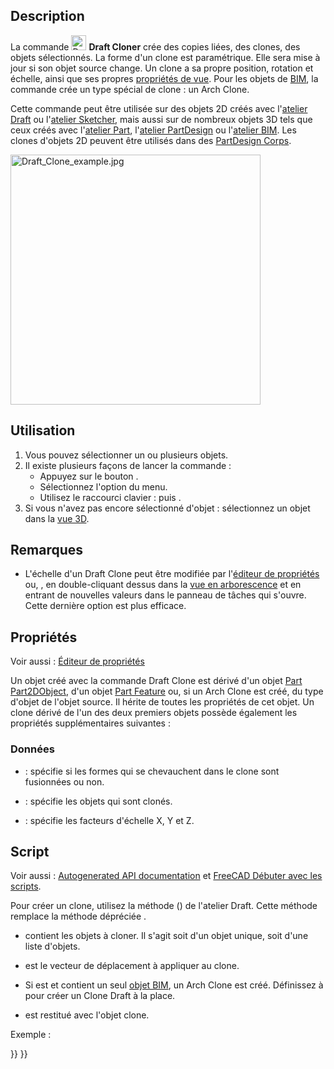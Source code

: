 <languages/>

{{Docnav/fr
|[[Draft_Stretch/fr|Étirer]]
|[[Draft_OrthoArray/fr|Réseau orthogonal]]
|[[Draft_Workbench/fr|Atelier Draft]]
|IconL=Draft_Stretch.svg
|IconR=Draft_OrthoArray.svg
|IconC=Workbench_Draft.svg
}}

{{GuiCommand/fr
|Name=Draft Clone
|Name/fr=Draft Cloner
|MenuLocation=Modification → Cloner
|Workbenches=[[Draft_Workbench/fr|Draft]]
|Shortcut={{KEY|C}} {{KEY|L}}
|SeeAlso=[[Draft_Scale/fr|Draft Échelle]]
}}

==Description== 

La commande [[Image:Draft_Clone.svg|24px]] '''Draft Cloner''' crée des copies liées, des clones, des objets sélectionnés. La forme d'un clone est paramétrique. Elle sera mise à jour si son objet source change. Un clone a sa propre position, rotation et échelle, ainsi que ses propres [[Property_editor/fr|propriétés de vue]]. Pour les objets de [[BIM_Workbench/fr|BIM]], la commande crée un type spécial de clone : un Arch Clone.

Cette commande peut être utilisée sur des objets 2D créés avec l'[[Draft_Workbench/fr|atelier Draft]] ou l'[[Sketcher_Workbench/fr|atelier Sketcher]], mais aussi sur de nombreux objets 3D tels que ceux créés avec l'[[Part_Workbench/fr|atelier Part]], l'[[PartDesign_Workbench/fr|atelier PartDesign]] ou l'[[BIM_Workbench/fr|atelier BIM]]. Les clones d'objets 2D peuvent être utilisés dans des [[PartDesign_Body/fr|PartDesign Corps]].

[[Image:Draft_Clone_example.jpg|400px]]
{{Caption|Un Draft Clone à côté de son objet source}}

<span id="Usage"></span>
==Utilisation== 

# Vous pouvez sélectionner un ou plusieurs objets.
# Il existe plusieurs façons de lancer la commande :
#* Appuyez sur le bouton {{Button|[[Image:Draft_Clone.svg|16px]] [[Draft_Clone/fr|Cloner]]}}.
#* Sélectionnez l'option {{MenuCommand|Modification → [[Image:Draft_Clone.svg|16px]] Cloner}} du menu.
#* Utilisez le raccourci clavier : {{KEY|C}} puis {{KEY|L}}.
# Si vous n'avez pas encore sélectionné d'objet : sélectionnez un objet dans la [[3D_view/fr|vue 3D]].

<span id="Notes"></span>
==Remarques==

* L'échelle d'un Draft Clone peut être modifiée par l'[[Property_editor/fr|éditeur de propriétés]] ou, {{Version/fr|1.1}}, en double-cliquant dessus dans la [[Tree_view/fr|vue en arborescence]] et en entrant de nouvelles valeurs dans le panneau de tâches qui s'ouvre. Cette dernière option est plus efficace.

<span id="Properties"></span>
==Propriétés==

Voir aussi : [[Property_editor/fr|Éditeur de propriétés]]

Un objet créé avec la commande Draft Clone est dérivé d'un objet [[Part_Part2DObject/fr|Part Part2DObject]], d'un objet [[Part_Feature/fr|Part Feature]] ou, si un Arch Clone est créé, du type d'objet de l'objet source. Il hérite de toutes les propriétés de cet objet. Un clone dérivé de l'un des deux premiers objets possède également les propriétés supplémentaires suivantes :

<span id="Data"></span>
===Données===

{{TitleProperty|Draft}}

* {{PropertyData|Fuse|Bool}} : spécifie si les formes qui se chevauchent dans le clone sont fusionnées ou non.
* {{PropertyData|Objects|LinkListGlobal}} : spécifie les objets qui sont clonés.
* {{PropertyData|Scale|Vector}} : spécifie les facteurs d'échelle X, Y et Z.

<span id="Scripting"></span>
==Script==

Voir aussi : [https://freecad.github.io/SourceDoc/ Autogenerated API documentation] et [[FreeCAD_Scripting_Basics/fr|FreeCAD Débuter avec les scripts]].

Pour créer un clone, utilisez la méthode {{incode|make_clone}} ({{Version/fr|0.19}}) de l'atelier Draft. Cette méthode remplace la méthode dépréciée {{incode|clone}}.

{{Code|code=
cloned_object = make_clone(obj, delta=None, forcedraft=False)
}}

* {{incode|obj}} contient les objets à cloner. Il s'agit soit d'un objet unique, soit d'une liste d'objets.
* {{incode|delta}} est le vecteur de déplacement à appliquer au clone.
* Si {{incode|forcedraft}} est {{incode|False}} et {{incode|obj}} contient un seul [[BIM_Workbench/fr|objet BIM]], un Arch Clone est créé. Définissez {{incode|forcedraft}} à {{incode|True}} pour créer un Clone Draft à la place.
* {{incode|cloned_object}} est restitué avec l'objet clone.

Exemple :

{{Code|code=
import FreeCAD as App
import Draft

doc = App.newDocument()

place = App.Placement(App.Vector(1000, 0, 0), App.Rotation())
polygon1 = Draft.make_polygon(3, 750)
polygon2 = Draft.make_polygon(5, 750, placement=place)

vector = App.Vector(2600, 500, 0)
cloned_object = Draft.clone([polygon1, polygon2], delta=vector)

cloned_object.Fuse = True

doc.recompute()
}}


{{Docnav/fr
|[[Draft_Stretch/fr|Étirer]]
|[[Draft_OrthoArray/fr|Réseau orthogonal]]
|[[Draft_Workbench/fr|Atelier Draft]]
|IconL=Draft_Stretch.svg
|IconR=Draft_OrthoArray.svg
|IconC=Workbench_Draft.svg
}}

{{Draft Tools navi{{#translation:}}}}
{{Userdocnavi{{#translation:}}}}